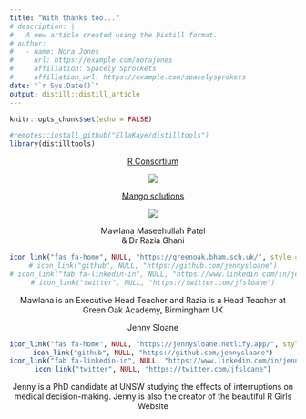 ```yaml
---
title: "With thanks too..."
# description: |
#   A new article created using the Distill format.
# author:
#   - name: Nora Jones 
#     url: https://example.com/norajones
#     affiliation: Spacely Sprockets
#     affiliation_url: https://example.com/spacelysprokets
date: "`r Sys.Date()`"
output: distill::distill_article
---
```


```r
knitr::opts_chunk$set(echo = FALSE)
```

```r
#remotes::install_github("EllaKaye/distilltools")
library(distilltools)
```


<div style="text-align:center">
<a class="people_font" href="https://www.r-consortium.org/" >R Consortium</a>

<img class="people_photo" src="images/r_consortium.png" />
</div>

<div style="text-align:center">
<a class="people_font" href="https://www.mango-solutions.com/">Mango solutions</a>

<img class="people_photo" src="images/mango_solutions.png" />
</div>



<div class="people_font2" style="text-align:center">

<p class="people_font2" style="text-align:center"> Mawlana Maseehullah Patel <br> & Dr Razia Ghani </p>

<!-- <img class="people_photo" src="images/jenny_photo.png" /> -->

```r
icon_link("fas fa-home", NULL, "https://greenoak.bham.sch.uk/", style = "regular")
# icon_link("github", NULL, "https://github.com/jennysloane")
# icon_link("fab fa-linkedin-in", NULL, "https://www.linkedin.com/in/jenny-sloane/")
# icon_link("twitter", NULL, "https://twitter.com/jfsloane")
```

<p class="p2" style="text-align:center">Mawlana is an Executive Head Teacher and Razia is a Head Teacher at Green Oak Academy, Birmingham UK </p>


<p class="people_font2" style="text-align:center"> Jenny Sloane </p>

<!-- <img class="people_photo" src="images/jenny_photo.png" /> -->

```r
icon_link("fas fa-home", NULL, "https://jennysloane.netlify.app/", style = "regular")
icon_link("github", NULL, "https://github.com/jennysloane")
icon_link("fab fa-linkedin-in", NULL, "https://www.linkedin.com/in/jenny-sloane/")
icon_link("twitter", NULL, "https://twitter.com/jfsloane")
```

<p class="p2" style="text-align:center">Jenny is a PhD candidate at UNSW studying the effects of interruptions on medical decision-making. Jenny is also the creator of the beautiful R Girls Website</p>

</div>
